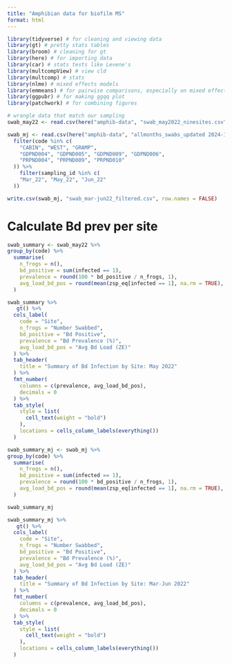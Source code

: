 ```yaml
---
title: "Amphibian data for biofilm MS"
format: html
---
```


```r
library(tidyverse) # for cleaning and viewing data
library(gt) # pretty stats tables
library(broom) # cleaning for gt
library(here) # for importing data
library(car) # stats tests like Levene's
library(multcompView) # view cld
library(multcomp) # stats
library(nlme) # mixed effects models
library(emmeans) # for pairwise comparisons, especially on mixed effects models and glms
library(ggpubr) # for making ggqq plot
library(patchwork) # for combining figures

# wrangle data that match our sampling
swab_may22 <- read.csv(here("amphib-data", "swab_may2022_ninesites.csv"))

swab_mj <- read.csv(here("amphib-data", "allmonths_swabs_updated 2024-10-28.csv")) %>% 
  filter(code %in% c(
    "CABIN", "WEST", "GRAMP",
    "GDPND004", "GDPND005", "GDPND009", "GDPND006",
    "PRPND004", "PRPND009", "PRPND010"
  )) %>%
    filter(sampling_id %in% c(
    "Mar_22", "May_22", "Jun_22"
  ))

write.csv(swab_mj, "swab_mar-jun22_filtered.csv", row.names = FALSE)
```

# Calculate Bd prev per site

```r
swab_summary <- swab_may22 %>% 
group_by(code) %>%
  summarise(
    n_frogs = n(),
    bd_positive = sum(infected == 1),
    prevalence = round(100 * bd_positive / n_frogs, 1),
    avg_load_bd_pos = round(mean(zsp_eq[infected == 1], na.rm = TRUE), 2)
  )

swab_summary %>% 
   gt() %>%
  cols_label(
    code = "Site",
    n_frogs = "Number Swabbed",
    bd_positive = "Bd Positive",
    prevalence = "Bd Prevalence (%)",
    avg_load_bd_pos = "Avg Bd Load (ZE)"
  ) %>%
  tab_header(
    title = "Summary of Bd Infection by Site: May 2022"
  ) %>%
  fmt_number(
    columns = c(prevalence, avg_load_bd_pos),
    decimals = 0
  ) %>%
  tab_style(
    style = list(
      cell_text(weight = "bold")
    ),
    locations = cells_column_labels(everything())
  )
```



```r
swab_summary_mj <- swab_mj %>% 
group_by(code) %>%
  summarise(
    n_frogs = n(),
    bd_positive = sum(infected == 1),
    prevalence = round(100 * bd_positive / n_frogs, 1),
    avg_load_bd_pos = round(mean(zsp_eq[infected == 1], na.rm = TRUE), 2)
  )

swab_summary_mj

swab_summary_mj %>% 
   gt() %>%
  cols_label(
    code = "Site",
    n_frogs = "Number Swabbed",
    bd_positive = "Bd Positive",
    prevalence = "Bd Prevalence (%)",
    avg_load_bd_pos = "Avg Bd Load (ZE)"
  ) %>%
  tab_header(
    title = "Summary of Bd Infection by Site: Mar-Jun 2022"
  ) %>%
  fmt_number(
    columns = c(prevalence, avg_load_bd_pos),
    decimals = 0
  ) %>%
  tab_style(
    style = list(
      cell_text(weight = "bold")
    ),
    locations = cells_column_labels(everything())
  )
```

